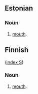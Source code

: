 ==Estonian==

===Noun===

# [[mouth]].

==Finnish==
([[Wiktionary:Finnish_index_s|index S]])

===Noun===

# [[mouth]].